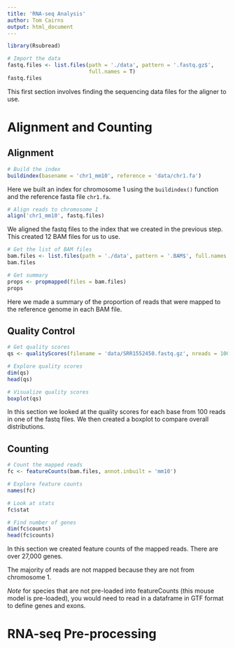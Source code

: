 ```yaml
---
title: 'RNA-seq Analysis'
author: Tom Cairns
output: html_document
---
```


```r
library(Rsubread)
```

```r
# Import the data
fastq.files <- list.files(path = './data', pattern = '.fastq.gz$', 
                          full.names = T)
fastq.files
```

This first section involves finding the sequencing data files for the aligner
to use.

# Alignment and Counting

## Alignment

```r
# Build the index
buildindex(basename = 'chr1_mm10', reference = 'data/chr1.fa')
```

Here we built an index for chromosome 1 using the `buildindex()` function and
the reference fasta file `chr1.fa`.

```r
# Align reads to chromosome 1
align('chr1_mm10', fastq.files)
```

We aligned the fastq files to the index that we created in the previous step.
This created 12 BAM files for us to use.

```r
# Get the list of BAM files
bam.files <- list.files(path = './data', pattern = '.BAM$', full.names = T)
bam.files

# Get summary
props <- propmapped(files = bam.files)
props
```

Here we made a summary of the proportion of reads that were mapped to the
reference genome in each BAM file. 


## Quality Control

```r
# Get quality scores
qs <- qualityScores(filename = 'data/SRR1552450.fastq.gz', nreads = 100)

# Explore quality scores
dim(qs)
head(qs)

# Visualize quality scores
boxplot(qs)
```

In this section we looked at the quality scores for each base from 100 reads
in one of the fastq files. We then created a boxplot to compare overall 
distributions.


## Counting

```r
# Count the mapped reads
fc <- featureCounts(bam.files, annot.inbuilt = 'mm10')

# Explore feature counts
names(fc)

# Look at stats
fc$stat

# Find number of genes
dim(fc$counts)
head(fc$counts)
```

In this section we created feature counts of the mapped reads. There are over
27,000 genes. 

The majority of reads are not mapped because they are not from chromosome 1.

*Note* for species that are not pre-loaded into featureCounts (this mouse model
is pre-loaded), you would need to read in a dataframe in GTF format to define
genes and exons. 


# RNA-seq Pre-processing



